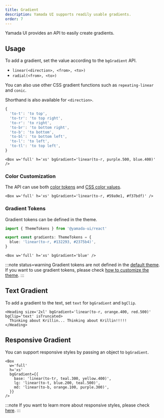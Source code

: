 ```yaml
---
title: Gradient
description: Yamada UI supports readily usable gradients.
order: 7
---
```


Yamada UI provides an API to easily create gradients.

## Usage

To add a gradient, set the value according to the `bgGradient` API.

- `linear(<direction>, <from>, <to>)`
- `radial(<from>, <to>)`

You can also use other CSS gradient functions such as `repeating-linear` and `conic`.

Shorthand is also available for `<direction>`.

```ts
{
  'to-t': 'to top',
  'to-tr': 'to top right',
  'to-r': 'to right',
  'to-br': 'to bottom right',
  'to-b': 'to bottom',
  'to-bl': 'to bottom left',
  'to-l': 'to left',
  'to-tl': 'to top left',
}
```

```tsx
<Box w='full' h='xs' bgGradient='linear(to-r, purple.500, blue.400)' />
```

### Color Customization

The API can use both [color tokens](/styled-system/theming/default-theme#colors) and [CSS color values](https://developer.mozilla.org/ja/Web/CSS/color).

```tsx
<Box w='full' h='xs' bgGradient='linear(to-r, #59a9e1, #f37bdf)' />
```

### Gradient Tokens

Gradient tokens can be defined in the theme.

```ts
import { ThemeTokens } from '@yamada-ui/react'

export const gradients: ThemeTokens = {
  blue: 'linear(to-r, #132293, #2375b4)',
}
```

```tsx
<Box w='full' h='xs' bgGradient='blue' />
```

:::note status=warning
Gradient tokens are not defined in the [default theme](/styled-system/theming/default-theme). If you want to use gradient tokens, please check [how to customize the theme](/styled-system/theming/customize-theme).
:::

## Text Gradient

To add a gradient to the text, set `text` for `bgGradient` and `bgClip`.

```tsx
<Heading size='2xl' bgGradient='linear(to-r, orange.400, red.500)' bgClip='text' isTruncated>
  Thinking about Krillin... Thinking about Krillin!!!!!
</Heading>
```

## Responsive Gradient

You can support responsive styles by passing an object to `bgGradient`.

```tsx
<Box
  w='full'
  h='xs'
  bgGradient={{
    base: 'linear(to-tr, teal.300, yellow.400)',
    lg: 'linear(to-t, blue.200, teal.500)',
    md: 'linear(to-b, orange.100, purple.300)',
  }}
/>
```

:::note
If you want to learn more about responsive styles, please check [here](/styled-system/responsive-styles).
:::
